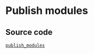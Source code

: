 # Publish modules

## Source code

[`publish_modules`](https://github.com/rooch-network/rooch/tree/main/examples/publish_modules)

